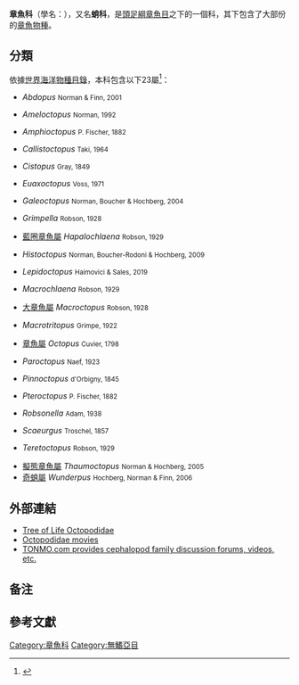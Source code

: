 {{Automatic Taxobox
| image = Hapalochlaena lunulata2.JPG
| image_caption = [[大藍圈章魚|大藍圈章魚]]
| taxon = Octopodidae
| authority = [[阿爾西德·道比尼|Orbigny]], 1840
| subdivision_ranks = [[屬|屬]]
| subdivision =
見內文
}}

'''章魚科'''（學名：{{lang|la|Octopodidae}}），又名'''蛸{{efn|蛸作章鱼时读作“{{lang|la|shāo}}”}}科'''，是[[頭足綱|頭足綱]][[章魚目|章魚目]]之下的一個科，其下包含了大部份的[[章魚|章魚]][[物種|物種]]。

==分類==
依據[[世界海洋物種目錄|世界海洋物種目錄]]，本科包含以下23屬<ref name=WoRMS>{{cite WoRMS |author=Bouchet, Philippe |year=2015 |title=Octopodidae d'Orbigny, 1839  |id=11782 |accessdate=2018-01-31|db=}}</ref>：

*{{link-en|斷腕蛸屬|Abdopus}} ''Abdopus'' <small>Norman & Finn, 2001</small>
*{{link-en|無墨蛸屬|Ameloctopus}} ''Ameloctopus'' <small>Norman, 1992</small>
*{{link-en|雙章魚屬|Amphioctopus}} ''Amphioctopus'' <small>P. Fischer, 1882</small>
*{{link-en|麗蛸屬|Callistoctopus}} ''Callistoctopus'' <small>Taki, 1964</small>
*{{link-en|小孔蛸屬|Cistopus}} ''Cistopus'' <small>Gray, 1849</small>
*{{link-en|脆腕蛸屬|Euaxoctopus}} ''Euaxoctopus'' <small>Voss, 1971</small>
*{{link-en|鲨腕蛸屬|Galeoctopus}} ''Galeoctopus'' <small>Norman, Boucher & Hochberg, 2004</small>
*{{link-en|葛蛸屬|Grimpella}} ''Grimpella'' <small>Robson, 1928</small>
*[[藍圈章魚屬|藍圈章魚屬]] ''Hapalochlaena'' <small>Robson, 1929</small>
*{{link-en|網蛸屬|Histoctopus}} ''Histoctopus'' <small>Norman, Boucher-Rodoni & Hochberg, 2009</small>
*{{link-en|雅蛸屬|Lepidoctopus}} ''Lepidoctopus'' <small>Haimovici & Sales, 2019</small>
*{{link-en|大蓑蛸屬|Macrochlaena}} ''Macrochlaena'' <small>Robson, 1929</small>
*[[大章魚屬|大章魚屬]] ''Macroctopus'' <small>Robson, 1928</small>
*{{link-en|長三足蛸屬|Macrotritopus}} ''Macrotritopus'' <small>Grimpe, 1922</small>
*[[章魚屬|章魚屬]] ''Octopus'' <small>Cuvier, 1798</small>
*{{link-en|副蛸屬|Paroctopus}} ''Paroctopus'' <small>Naef, 1923</small>
*{{link-en|鰭蛸屬|Pinnoctopus}} ''Pinnoctopus'' <small>d'Orbigny, 1845</small>
*{{link-en|翼蛸屬|Pteroctopus}} ''Pteroctopus'' <small>P. Fischer, 1882</small>
*{{link-en|羅氏蛸屬|Robsonella}} ''Robsonella'' <small>Adam, 1938</small>
*{{link-en|左蛸屬|Scaeurgus}} ''Scaeurgus'' <small>Troschel, 1857</small>
*{{link-en|旋蛸屬|Teretoctopus}} ''Teretoctopus'' <small>Robson, 1929</small>
*[[擬態章魚|擬態章魚屬]] ''Thaumoctopus'' <small>Norman & Hochberg, 2005</small>
*[[斑馬章魚|奇蛸屬]] ''Wunderpus'' <small>Hochberg, Norman & Finn, 2006</small>

==外部連結==
* [http://tolweb.org/Octopodidae/20194 Tree of Life Octopodidae] {{Wayback|url=http://tolweb.org/Octopodidae/20194 |date=20190121233047 }}
* [http://tolweb.org/movies/Octopodidae/20194 Octopodidae movies] {{Wayback|url=http://tolweb.org/movies/Octopodidae/20194 |date=20190121233033 }}
* [http://www.tonmo.com TONMO.com provides cephalopod family discussion forums, videos, etc.] {{Wayback|url=http://www.tonmo.com/ |date=20061126174426 }}

== 备注 ==
{{notelist}}

==參考文獻==
{{reflist}}

{{Taxonbar|from=Q1202874}}

[[Category:章魚科|Category:章魚科]]
[[Category:無鰭亞目|Category:無鰭亞目]]